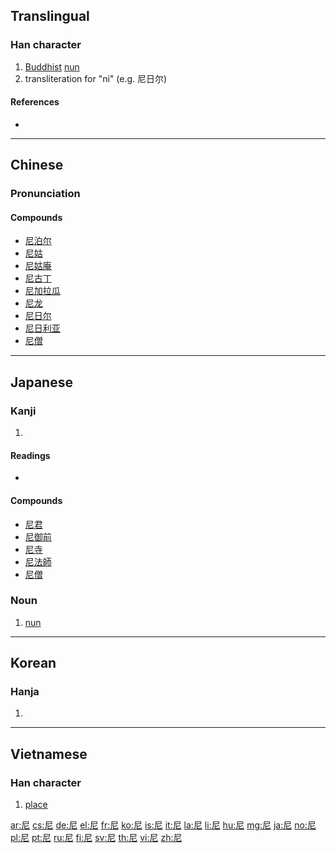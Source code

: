 ==Translingual==
{{stroke order|stroke=5}}

===Han character===
{{Han char|rn=44|rad=尸|as=02|sn=5|four=7721<sub>1</sub>|canj=尸心 (SP)|ids=⿸[[尸]][[匕]]}}

# [[Buddhist]] [[nun]]
# transliteration for "ni" (e.g. 尼日尔)

====References====
* {{Han ref|kx=0300.030|dkj=07635|dj=0596.010|hdz=20965.040|uh=5C3C|ud=23612|bh=A5A7|bd=42407}}

----

==Chinese==
{{zh-forms}}

===Pronunciation===
{{zh-pron
|m=ní
|c=nei4
|mn=nî
|mc=y
|oc=y
|ma=
|cat=n
}}

====Compounds====
* [[尼泊尔]]
* [[尼姑]]
* [[尼姑庵]]
* [[尼古丁]]
* [[尼加拉瓜]]
* [[尼龙]]
* [[尼日尔]]
* [[尼日利亚]]
* [[尼僧]]

----

==Japanese==

===Kanji===
{{ja-kanji|grade=c|rs=尸02}}

# {{defn|lang=ja|sort=尸02}}

====Readings====
* {{ja-readings|on=[[に]] (ni), [[じ]] (ji)|kun=[[あま]] (ama)}}

====Compounds====
* [[尼君]]
* [[尼御前]]
* [[尼寺]]
* [[尼法師]]
* [[尼僧]]

===Noun===
{{ja-noun|あま}}

# [[nun]]

----

==Korean==

===Hanja===
{{ko-hanja|hangeul=[[니]], [[이]]|rv=ni, i|mr=ni, i}}

# {{defn|lang=ko|sort=尸02}}

----

==Vietnamese==

===Han character===
{{vi-hantu|[[ni]], [[này]], [[nê]], [[nơi]], [[nầy]], [[nì]]|rs=尸02}}

# [[place#Noun|place]]

[[ar:尼]]
[[cs:尼]]
[[de:尼]]
[[el:尼]]
[[fr:尼]]
[[ko:尼]]
[[is:尼]]
[[it:尼]]
[[la:尼]]
[[li:尼]]
[[hu:尼]]
[[mg:尼]]
[[ja:尼]]
[[no:尼]]
[[pl:尼]]
[[pt:尼]]
[[ru:尼]]
[[fi:尼]]
[[sv:尼]]
[[th:尼]]
[[vi:尼]]
[[zh:尼]]